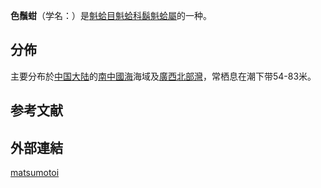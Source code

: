 {{Speciesbox
 | taxon = Barbatia matsumotoi
 | authority = (Habe)
}}

'''色鬚蚶'''（学名：''{{lang|la|Barbatia matsumotoi}}''）是[[魁蛤目|魁蛤目]][[魁蛤科|魁蛤科]][[鬍魁蛤屬|鬍魁蛤屬]]的一种{{r|shell_3585}}。

==分佈==
主要分布於[[中国大陆|中国大陆]]{{r|shell_3585}}的[[南中國海|南中國海]]海域及[[廣西|廣西]][[北部灣|北部灣]]{{r|shell_3585|shelldoc_420090220063_01}}，常栖息在潮下带54-83米{{r|shell_3585}}。

==参考文献==
{{reflist|refs=
<ref name="shell_3585">{{cite web
 |url=http://shell.sinica.edu.tw/chinese/shellbase_detail.php?science_no=3585
 |title=国际贝库：色鬚蚶 |publisher=台湾贝类资料库
 |access-date=2018-04-15 |language=zh-hant }}</ref>
<ref name="shelldoc_420090220063_01">{{shelldoc_420090220063_01}}</ref>
}}

==外部連結==
{{Taxonbar}}
[[Category:鬍魁蛤屬|matsumotoi]]
{{Mollusc-stub}}
